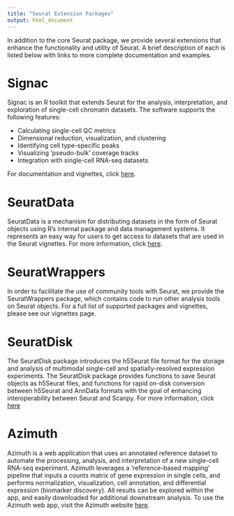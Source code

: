 ```yaml
---
title: "Seurat Extension Packages"
output: html_document
---
```


In addition to the core Seurat package, we provide several extensions that enhance the functionality and utility of Seurat. A brief description of each is listed below with links to more complete documentation and examples.

# Signac

Signac is an R toolkit that extends Seurat for the analysis, interpretation, and exploration of single-cell chromatin datasets. The software supports the following features:

* Calculating single-cell QC metrics
* Dimensional reduction, visualization, and clustering
* Identifying cell type-specific peaks
* Visualizing ‘pseudo-bulk’ coverage tracks
* Integration with single-cell RNA-seq datasets

For documentation and vignettes, click [here](https://satijalab.org/signac/).

# SeuratData

SeuratData is a mechanism for distributing datasets in the form of Seurat objects using R’s internal package and data management systems. It represents an easy way for users to get access to datasets that are used in the Seurat vignettes. For more information, click [here](https://github.com/satijalab/seurat-data).

# SeuratWrappers

In order to facilitate the use of community tools with Seurat, we provide the SeuratWrappers package, which contains code to run other analysis tools on Seurat objects. For a full list of supported packages and vignettes, please see our vignettes page.

# SeuratDisk

The SeuratDisk package introduces the h5Seurat file format for the storage and analysis of multimodal single-cell and spatially-resolved expression experiments. The SeuratDisk package provides functions to save Seurat objects as h5Seurat files, and functions for rapid on-disk conversion between h5Seurat and AnnData formats with the goal of enhancing interoperability between Seurat and Scanpy. For more information, click [here](https://mojaveazure.github.io/seurat-disk/)

# Azimuth

Azimuth is a web application that uses an annotated reference dataset to automate the processing, analysis, and interpretation of a new single-cell RNA-seq experiment. Azimuth leverages a 'reference-based mapping' pipeline that inputs a counts matrix of gene expression in single cells, and performs normalization, visualization, cell annotation, and differential expression (biomarker discovery). All results can be explored within the app, and easily downloaded for additional downstream analysis. To use the Azimuth web app, visit the Azimuth website [here](https://azimuth.hubmapconsortium.org/).

